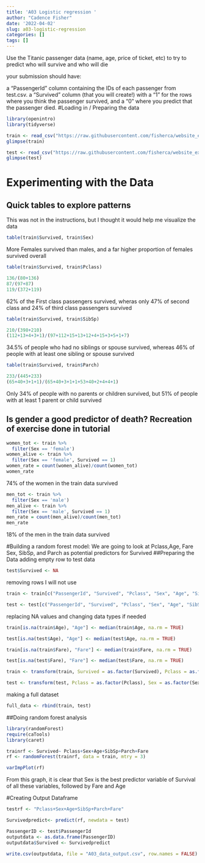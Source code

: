 ```yaml
---
title: 'A03 Logistic regression '
author: "Cadence Fisher"
date: '2022-04-02'
slug: a03-logistic-regression
categories: []
tags: []
---
```

Use the Titanic passenger data (name, age, price of ticket, etc) to try to predict who will survive and who will die

your submission should have:

a "PassengerId" column containing the IDs of each passenger from test.csv.
a "Survived" column (that you will create!) with a "1" for the rows where you think the passenger survived, and a "0" where you predict that the passenger died.
#Loading in / Preparing the data
```r
library(openintro)
library(tidyverse)

```
```r
train <- read_csv("https://raw.githubusercontent.com/fisherca/website_experiment/main/train.csv")
glimpse(train)
```
```r
test <- read_csv("https://raw.githubusercontent.com/fisherca/website_experiment/main/test.csv")
glimpse(test)
```


# Experimenting with the Data
## Quick tables to explore patterns
This was not in the instructions, but I thought it would help me visualize the data
```r
table(train$Survived, train$Sex)
```
More Females survived than males, and a far higher proportion of females survived overall
```r
table(train$Survived, train$Pclass)
```
```r
136/(80+136)
87/(97+87)
119/(372+119)
```
62% of the First class passengers survived, wheras only 47% of second class and 24% of third class passengers survived

```r
table(train$Survived, train$SibSp)
```
```r
210/(398+210)
(112+13+4+3+1)/(97+112+15+13+12+4+15+3+5+1+7)
```

34.5% of people who had no siblings or spouse survived, whereas 46% of people with at least one sibling or spouse survived

```r
table(train$Survived, train$Parch)
```
```r
233/(445+233)
(65+40+3+1+1)/(65+40+3+1+1+53+40+2+4+4+1)
```

Only 34% of people with no parents or children survived, but 51% of people with at least 1 parent or child survived



## Is gender a good predictor of death? Recreation of exercise done in tutorial
```r
women_tot <- train %>%
  filter(Sex == 'female')
women_alive <- train %>%
  filter(Sex == 'female', Survived == 1)
women_rate = count(women_alive)/count(women_tot)
women_rate
```

74% of the women in the train data survived
```r
men_tot <- train %>%
  filter(Sex == 'male')
men_alive <- train %>%
  filter(Sex == 'male', Survived == 1)
men_rate = count(men_alive)/count(men_tot)
men_rate
```
18% of the men in the train data survived

#Building a random forest model:
We are going to look at Pclass,Age, Fare Sex, SibSp, and Parch as potential predictors for Survived
##Preparing the Data
adding empty row to test data
```r
test$Survived <- NA
```
removing rows I will not use
```r
train <- train[c("PassengerId", "Survived", "Pclass", "Sex", "Age", "SibSp", "Parch", "Fare")]

test <- test[c("PassengerId", "Survived", "Pclass", "Sex", "Age", "SibSp", "Parch", "Fare")]
```

replacing NA values and changing data types if needed 
```r
train[is.na(train$Age), "Age"] <- median(train$Age, na.rm = TRUE)

test[is.na(test$Age), "Age"] <- median(test$Age, na.rm = TRUE)
```
```r
train[is.na(train$Fare), "Fare"] <- median(train$Fare, na.rm = TRUE)

test[is.na(test$Fare), "Fare"] <- median(test$Fare, na.rm = TRUE)
```
```r
train <- transform(train, Survived = as.factor(Survived), Pclass = as.factor(Pclass), Sex = as.factor(Sex))

test <- transform(test, Pclass = as.factor(Pclass), Sex = as.factor(Sex))
```

making a full dataset
```r
full_data <- rbind(train, test)
```



##Doing random forest analysis
```r
library(randomForest)
require(caTools)
library(caret)
```



```r
trainrf <- Survived~ Pclass+Sex+Age+SibSp+Parch+Fare
rf <- randomForest(trainrf, data = train, mtry = 3)
```

```r
varImpPlot(rf)
```
From this graph, it is clear that Sex is the best predictor variable of Survival of all these variables, followed by Fare and Age

#Creating Output Dataframe
```r
testrf <- "Pclass+Sex+Age+SibSp+Parch+Fare"
```

```r
Survivedpredict<- predict(rf, newdata = test)

```
```r
PassengerID <- test$PassengerId
outputdata <- as.data.frame(PassengerID)
outputdata$Survived <- Survivedpredict
```

```r
write.csv(outputdata, file = "A03_data_output.csv", row.names = FALSE)
```


